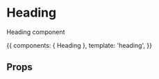 
<Meta title='Heading' component={Heading} />

# Heading

Heading component

<Story name='basic' height='400px'>{{
  components: { Heading },
  template: '<Heading>heading</Heading>',
}}</Story>

## Props

<Props of={Heading} />

